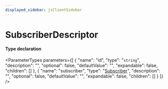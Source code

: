 ```yaml
---
displayed_sidebar: jsClientSidebar
---
```



# SubscriberDescriptor

#### Type declaration

<ParameterTypes parameters={[
  {
    "name": "id",
    "type": "`string`",
    "description": "",
    "optional": false,
    "defaultValue": "",
    "expandable": false,
    "children": []
  },
  {
    "name": "subscriber",
    "type": "[Subscriber](internal.internal-1.EventBusTypes.Subscriber.mdx)",
    "description": "",
    "optional": false,
    "defaultValue": "",
    "expandable": false,
    "children": []
  }
]} />
